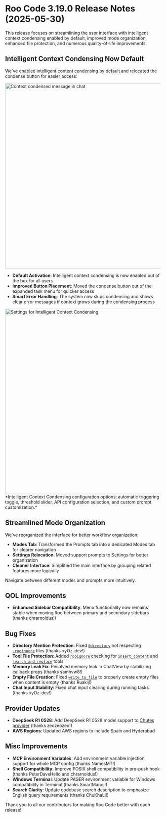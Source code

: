 # Roo Code 3.19.0 Release Notes (2025-05-30)

This release focuses on streamlining the user interface with intelligent context condensing enabled by default, improved mode organization, enhanced file protection, and numerous quality-of-life improvements.

## Intelligent Context Condensing Now Default
We've enabled intelligent content condensing by default and relocated the condense button for easier access:

<img src="/img/intelligent-context-condensing/intelligent-context-condensing-2.png" alt="Context condensed message in chat" width="600" />

- **Default Activation**: Intelligent context condensing is now enabled out of the box for all users
- **Improved Button Placement**: Moved the condense button out of the expanded task menu for quicker access
- **Smart Error Handling**: The system now skips condensing and shows clear error messages if context grows during the condensing process

<img src="/img/intelligent-context-condensing/intelligent-context-condensing.png" alt="Settings for Intelligent Context Condensing" width="600" />
*Intelligent Context Condensing configuration options: automatic triggering toggle, threshold slider, API configuration selection, and custom prompt customization.*

## Streamlined Mode Organization
We've reorganized the interface for better workflow organization:

- **Modes Tab**: Transformed the Prompts tab into a dedicated Modes tab for clearer navigation
- **Settings Relocation**: Moved support prompts to Settings for better organization
- **Cleaner Interface**: Simplified the main interface by grouping related features more logically

Navigate between different modes and prompts more intuitively.

## QOL Improvements

*   **Enhanced Sidebar Compatibility**: Menu functionality now remains stable when moving Roo between primary and secondary sidebars (thanks chrarnoldus!)

## Bug Fixes

*   **Directory Mention Protection**: Fixed [`@directory`](/basic-usage/context-mentions) not respecting [`.rooignore`](/features/rooignore) files (thanks xyOz-dev!)
*   **Tool File Protection**: Added [`rooignore`](/features/rooignore) checking for [`insert_content`](/advanced-usage/available-tools/insert-content) and [`search_and_replace`](/advanced-usage/available-tools/search-and-replace) tools
*   **Memory Leak Fix**: Resolved memory leak in ChatView by stabilizing callback props (thanks samhvw8!)
*   **Empty File Creation**: Fixed [`write_to_file`](/advanced-usage/available-tools/write-to-file) to properly create empty files when content is empty (thanks Ruakij!)
*   **Chat Input Stability**: Fixed chat input clearing during running tasks (thanks xyOz-dev!)

## Provider Updates

*   **DeepSeek R1 0528**: Add DeepSeek R1 0528 model support to [Chutes provider](/providers/chutes) (thanks zeozeozeo!)
*   **AWS Regions**: Updated AWS regions to include Spain and Hyderabad

## Misc Improvements

*   **MCP Environment Variables**: Add environment variable injection support for whole MCP config (thanks NamesMT!)
*   **Shell Compatibility**: Improve POSIX shell compatibility in pre-push hook (thanks PeterDaveHello and chrarnoldus!)
*   **Windows Terminal**: Update PAGER environment variable for Windows compatibility in Terminal (thanks SmartManoj!)
*   **Search Clarity**: Update codebase search description to emphasize English query requirements (thanks ChuKhaLi!)

Thank you to all our contributors for making Roo Code better with each release!